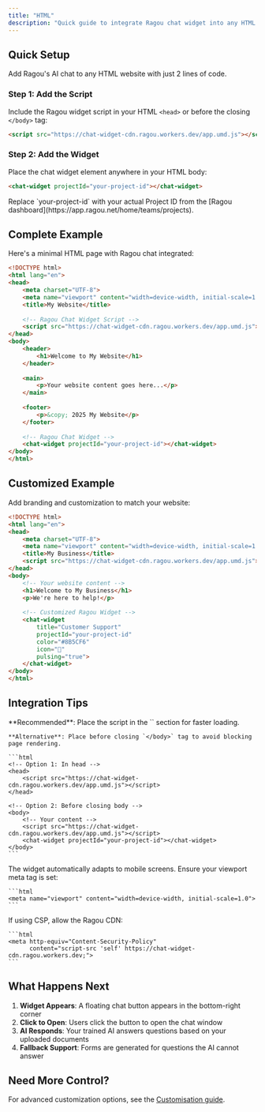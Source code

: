 ```yaml
---
title: "HTML"
description: "Quick guide to integrate Ragou chat widget into any HTML website"
---
```


## Quick Setup

Add Ragou's AI chat to any HTML website with just 2 lines of code.

### Step 1: Add the Script

Include the Ragou widget script in your HTML `<head>` or before the closing `</body>` tag:

```html
<script src="https://chat-widget-cdn.ragou.workers.dev/app.umd.js"></script>
```

### Step 2: Add the Widget

Place the chat widget element anywhere in your HTML body:

```html
<chat-widget projectId="your-project-id"></chat-widget>
```

<Warning>
Replace `your-project-id` with your actual Project ID from the [Ragou dashboard](https://app.ragou.net/home/teams/projects).
</Warning>

## Complete Example

Here's a minimal HTML page with Ragou chat integrated:

```html
<!DOCTYPE html>
<html lang="en">
<head>
    <meta charset="UTF-8">
    <meta name="viewport" content="width=device-width, initial-scale=1.0">
    <title>My Website</title>
    
    <!-- Ragou Chat Widget Script -->
    <script src="https://chat-widget-cdn.ragou.workers.dev/app.umd.js"></script>
</head>
<body>
    <header>
        <h1>Welcome to My Website</h1>
    </header>
    
    <main>
        <p>Your website content goes here...</p>
    </main>
    
    <footer>
        <p>&copy; 2025 My Website</p>
    </footer>
    
    <!-- Ragou Chat Widget -->
    <chat-widget projectId="your-project-id"></chat-widget>
</body>
</html>
```

## Customized Example

Add branding and customization to match your website:

```html
<!DOCTYPE html>
<html lang="en">
<head>
    <meta charset="UTF-8">
    <meta name="viewport" content="width=device-width, initial-scale=1.0">
    <title>My Business</title>
    <script src="https://chat-widget-cdn.ragou.workers.dev/app.umd.js"></script>
</head>
<body>
    <!-- Your website content -->
    <h1>Welcome to My Business</h1>
    <p>We're here to help!</p>
    
    <!-- Customized Ragou Widget -->
    <chat-widget 
        title="Customer Support"
        projectId="your-project-id"
        color="#8B5CF6"
        icon="💬"
        pulsing="true">
    </chat-widget>
</body>
</html>
```

## Integration Tips

<AccordionGroup>
  <Accordion icon="code" title="Script Placement">
    **Recommended**: Place the script in the `<head>` section for faster loading.
    
    **Alternative**: Place before closing `</body>` tag to avoid blocking page rendering.
    
    ```html
    <!-- Option 1: In head -->
    <head>
        <script src="https://chat-widget-cdn.ragou.workers.dev/app.umd.js"></script>
    </head>
    
    <!-- Option 2: Before closing body -->
    <body>
        <!-- Your content -->
        <script src="https://chat-widget-cdn.ragou.workers.dev/app.umd.js"></script>
        <chat-widget projectId="your-project-id"></chat-widget>
    </body>
    ```
  </Accordion>
  
  <Accordion icon="mobile" title="Mobile Optimization">
    The widget automatically adapts to mobile screens. Ensure your viewport meta tag is set:
    
    ```html
    <meta name="viewport" content="width=device-width, initial-scale=1.0">
    ```
  </Accordion>
  
  <Accordion icon="shield" title="Content Security Policy">
    If using CSP, allow the Ragou CDN:
    
    ```html
    <meta http-equiv="Content-Security-Policy" 
          content="script-src 'self' https://chat-widget-cdn.ragou.workers.dev;">
    ```
  </Accordion>
</AccordionGroup>

## What Happens Next

1. **Widget Appears**: A floating chat button appears in the bottom-right corner
2. **Click to Open**: Users click the button to open the chat window  
3. **AI Responds**: Your trained AI answers questions based on your uploaded documents
4. **Fallback Support**: Forms are generated for questions the AI cannot answer

## Need More Control?

For advanced customization options, see the [Customisation guide](/integration/customisation).
